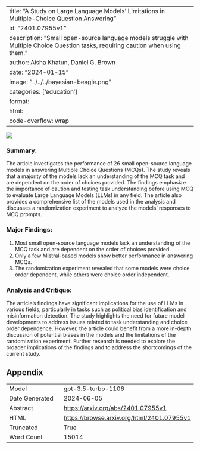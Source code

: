 
---
title: "A Study on Large Language Models' Limitations in Multiple-Choice Question Answering"
id: "2401.07955v1"
description: "Small open-source language models struggle with Multiple Choice Question tasks, requiring caution when using them."
author: Aisha Khatun, Daniel G. Brown
date: "2024-01-15"
image: "../../../bayesian-beagle.png"
categories: ['education']
format:
  html:
    code-overflow: wrap
---

![](../../../bayesian-beagle.png)

### Summary:

The article investigates the performance of 26 small open-source language models in answering Multiple Choice Questions (MCQs). The study reveals that a majority of the models lack an understanding of the MCQ task and are dependent on the order of choices provided. The findings emphasize the importance of caution and testing task understanding before using MCQ to evaluate Large Language Models (LLMs) in any field. The article also provides a comprehensive list of the models used in the analysis and discusses a randomization experiment to analyze the models' responses to MCQ prompts.

### Major Findings:
1. Most small open-source language models lack an understanding of the MCQ task and are dependent on the order of choices provided.
2. Only a few Mistral-based models show better performance in answering MCQs.
3. The randomization experiment revealed that some models were choice order dependent, while others were choice order independent.

### Analysis and Critique:
The article's findings have significant implications for the use of LLMs in various fields, particularly in tasks such as political bias identification and misinformation detection. The study highlights the need for future model developments to address issues related to task understanding and choice order dependence. However, the article could benefit from a more in-depth discussion of potential biases in the models and the limitations of the randomization experiment. Further research is needed to explore the broader implications of the findings and to address the shortcomings of the current study.

## Appendix

|          |          |
|----------|----------|
| Model     | gpt-3.5-turbo-1106       |
| Date Generated     | 2024-06-05       |
| Abstract | [https://arxiv.org/abs/2401.07955v1](https://arxiv.org/abs/2401.07955v1)        |
| HTML     | [https://browse.arxiv.org/html/2401.07955v1](https://browse.arxiv.org/html/2401.07955v1)       |
| Truncated       | True       |
| Word Count       | 15014       |